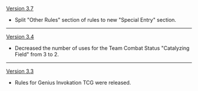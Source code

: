 {{Change History/Header}}
[[Version 3.7]]
* Split "Other Rules" section of rules to new "Special Entry" section.
----
[[Version 3.4]]
* Decreased the number of uses for the Team Combat Status "Catalyzing Field" from 3 to 2.
----
[[Version 3.3]]
* Rules for Genius Invokation TCG were released.